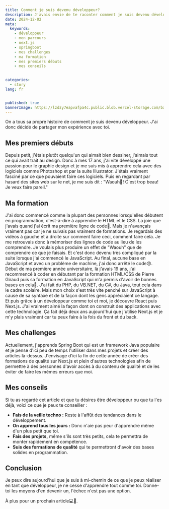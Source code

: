 ```yaml
---
title: Comment je suis devenu développeur?
description: J'avais envie de te raconter comment je suis devenu développeur. J'ai donc rédigé cet article pour t'en parler.
date: 2024-12-02
meta:
  keywords:
    - développeur
    - mon parcours
    - next.js
    - springboot
    - mes challenges
    - ma formation
    - mes premiers débuts
    - mes conseils
   

categories:
  - story
lang: fr


published: true
bannerImage: https://lzdzy7eapvafpa4c.public.blob.vercel-storage.com/bannerPosts/GD.png
---
```





On a tous sa propre histoire de comment je suis devenu développeur. J'ai donc décidé de partager mon expérience avec toi.

## Mes premiers débuts
Depuis petit, j'étais plutôt quelqu'un qui aimait bien dessiner, j'aimais tout ce qui avait trait au design. Donc à mes 17 ans, j'ai vite développé une passion pour le graphic design et je me suis mis à apprendre cela avec des logiciels comme Photoshop et par la suite Illustrator. J'étais vraiment fasciné par ce que pouvaient faire ces logiciels. Puis en regardant par hasard des sites web sur le net, je me suis dit : "Waouh🤩! C'est trop beau! Je veux faire pareil."

## Ma formation
J'ai donc commencé comme la plupart des personnes lorsqu'elles débutent en programmation, c'est-à-dire à apprendre le HTML et le CSS. La joie que j'avais quand j'ai écrit ma première ligne de code🤣. Mais je n'avançais vraiment pas car je ne suivais pas vraiment de formations. Je regardais des vidéos à gauche et à droite sur comment faire ceci, comment faire cela. Je me retrouvais donc à mémoriser des lignes de code au lieu de les comprendre. Je voulais plus produire un effet de "Waouh" que de comprendre ce que je faisais. Et c'est donc devenu très compliqué par la suite lorsque j'ai commencé le JavaScript. Au final, aucune base en JavaScript et avec un problème de machine, j'ai donc arrêté le code😞. Début de ma première année universitaire, là j'avais 19 ans, j'ai recommencé à coder en débutant par la formation HTML/CSS de Pierre Giraud puis sa formation en JavaScript qui m'a permis d'avoir de bonnes bases en cela🙂. J'ai fait du PHP, du VB.NET, du C#, du Java, tout cela dans le cadre scolaire. Mais mon choix s'est très vite penché sur JavaScript à cause de sa syntaxe et de la façon dont les gens appréciaient ce langage. Et puis grâce à un développeur comme toi et moi, je découvre React puis Next.js. J'ai vraiment aimé la façon dont on construit des applications avec cette technologie. Ça fait déjà deux ans aujourd'hui que j'utilise Next.js et je m'y plais vraiment car tu peux faire à la fois du front et du back.

## Mes challenges
Actuellement, j'apprends Spring Boot qui est un framework Java populaire et je pense d'ici peu de temps l'utiliser dans mes projets et créer des articles là-dessus. J'envisage d'ici la fin de cette année de créer des formations de qualité sur Next.js et plein d'autres technologies afin de permettre à des personnes d'avoir accès à du contenu de qualité et de les éviter de faire les mêmes erreurs que moi.

## Mes conseils
Si tu as regardé cet article et que tu désires être développeur ou que tu l'es déjà, voici ce que je peux te conseiller :
- **Fais de la veille techno :** Reste à l'affût des tendances dans le développement.
- **On apprend tous les jours :** Donc n'aie pas peur d'apprendre même d'un plus petit que toi.
- **Fais des projets,** même s'ils sont très petits, cela te permettra de monter rapidement en compétence.
- **Suis des formations de qualité** qui te permettront d'avoir des bases solides en programmation.

## Conclusion
Je peux dire aujourd'hui que je suis à mi-chemin de ce que je peux réaliser en tant que développeur, je ne cesse d'apprendre tout comme toi. Donne-toi les moyens d'en devenir un, l'échec n'est pas une option.

À plus pour un prochain article💻🚀.